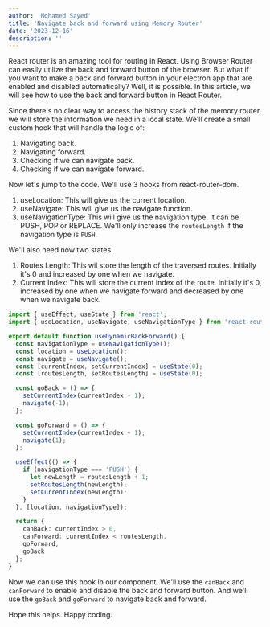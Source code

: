 ```yaml
---
author: 'Mohamed Sayed'
title: 'Navigate back and forward using Memory Router'
date: '2023-12-16'
description: ''
---
```


React router is an amazing tool for routing in React. Using Browser Router can easily utilize the back and forward button of the browser. But what if you want to make a back and forward button in your electron app that are enabled and disabled automatically? Well, it is possible. In this article, we will see how to use the back and forward button in React Router.

Since there's no clear way to access the history stack of the memory router, we will store the information we need in a local state.
We'll create a small custom hook that will handle the logic of:

1. Navigating back.
2. Navigating forward.
3. Checking if we can navigate back.
4. Checking if we can navigate forward.

Now let's jump to the code. We'll use 3 hooks from react-router-dom.

1. useLocation: This will give us the current location.
2. useNavigate: This will give us the navigate function.
3. useNavigationType: This will give us the navigation type. It can be PUSH, POP or REPLACE. We'll only increase the `routesLength` if the navigation type is `PUSH`.

We'll also need now two states.

1. Routes Length: This wil store the length of the traversed routes. Initially it's 0 and increased by one when we navigate.
2. Current Index: This will store the current index of the route. Initially it's 0, increased by one when we navigate forward and decreased by one when we navigate back.

```ts
import { useEffect, useState } from 'react';
import { useLocation, useNavigate, useNavigationType } from 'react-router';

export default function useDynamicBackForward() {
  const navigationType = useNavigationType();
  const location = useLocation();
  const navigate = useNavigate();
  const [currentIndex, setCurrentIndex] = useState(0);
  const [routesLength, setRoutesLength] = useState(0);

  const goBack = () => {
    setCurrentIndex(currentIndex - 1);
    navigate(-1);
  };

  const goForward = () => {
    setCurrentIndex(currentIndex + 1);
    navigate(1);
  };

  useEffect(() => {
    if (navigationType === 'PUSH') {
      let newLength = routesLength + 1;
      setRoutesLength(newLength);
      setCurrentIndex(newLength);
    }
  }, [location, navigationType]);

  return {
    canBack: currentIndex > 0,
    canForward: currentIndex < routesLength,
    goForward,
    goBack
  };
}
```

Now we can use this hook in our component. We'll use the `canBack` and `canForward` to enable and disable the back and forward button. And we'll use the `goBack` and `goForward` to navigate back and forward.

Hope this helps. Happy coding.
